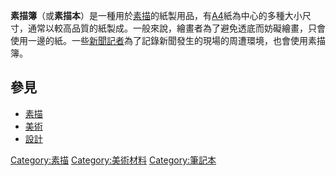 {{Otheruses|subject=繪畫用品|other=日本四格漫畫|Sketch book～素描簿～}}
'''素描簿'''（或'''素描本'''）是一種用於[[素描|素描]]的紙製用品，有[[ISO_216|A4]]紙為中心的多種大小尺寸，通常以較高品質的紙製成。一般來說，繪畫者為了避免透底而妨礙繪畫，只會使用一邊的紙。一些[[新聞|新聞]][[記者|記者]]為了記錄新聞發生的現場的周遭環境，也會使用素描簿。

== 參見 ==
*[[素描|素描]]
*[[美術|美術]]
*[[設計|設計]]

[[Category:素描|Category:素描]]
[[Category:美術材料|Category:美術材料]]
[[Category:筆記本|Category:筆記本]]
{{paint-stub}}